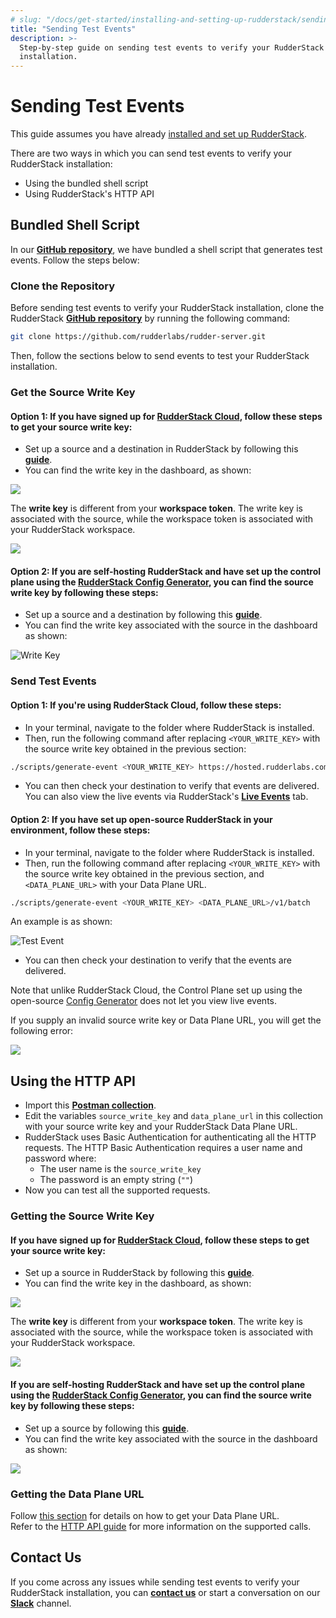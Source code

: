 ```yaml
---
# slug: "/docs/get-started/installing-and-setting-up-rudderstack/sending-test-events"
title: "Sending Test Events"
description: >-
  Step-by-step guide on sending test events to verify your RudderStack
  installation.
---
```


# Sending Test Events

<div class="infoBlock">
This guide assumes you have already <a href="/docs/get-started/installing-and-setting-up-rudderstack">installed and set up RudderStack</a>.

</div>

There are two ways in which you can send test events to verify your RudderStack installation:

- Using the bundled shell script
- Using RudderStack's HTTP API

## Bundled Shell Script

In our [**GitHub repository**](https://github.com/rudderlabs/rudder-server), we have bundled a shell script that generates test events. Follow the steps below:

### Clone the Repository

Before sending test events to verify your RudderStack installation, clone the RudderStack [**GitHub repository**](https://github.com/rudderlabs/rudder-server) by running the following command:

```bash
git clone https://github.com/rudderlabs/rudder-server.git
```

Then, follow the sections below to send events to test your RudderStack installation.

### Get the Source Write Key

#### **Option 1: If you have signed up for** [**RudderStack Cloud**](https://app.rudderstack.com/)**, follow these steps to get your source write key:**

- Set up a source and a destination in RudderStack by following this [**guide**](../../../connections/adding-source-and-destination-rudderstack/).
- You can find the write key in the dashboard, as shown:

![](../../../images/assets/screen-shot-2021-07-01-at-5.27.53-pm.png)

<!--<img src="../../../images/assets/screen-shot-2021-07-01-at-5.27.53-pm.png" />-->

<span class="imageTitle"></span>

<div class="warning">
The <strong>write key</strong> is different from your <strong>workspace token</strong>. The write key is associated with the source, while the workspace token is associated with your RudderStack workspace.

</div>

![](../../../images/assets/screen-shot-2021-07-01-at-5.29.03-pm.png)

#### **Option 2: If you are self-hosting RudderStack and have set up the control plane using the** [**RudderStack Config Generator**](../../config-generator/)**, you can find the source write key by following these steps:**

- Set up a source and a destination by following this [**guide**](../../../connections/adding-source-and-destination-rudderstack/).
- You can find the write key associated with the source in the dashboard as shown:

<!--![](../../../images/assets/writekey.jpg)-->

<img src="../../../images/assets/writekey.jpg" alt="Write Key" />

### Send Test Events

#### Option 1: If you're using RudderStack Cloud, follow these steps:

- In your terminal, navigate to the folder where RudderStack is installed.
- Then, run the following command after replacing `<YOUR_WRITE_KEY>` with the source write key obtained in the previous section:

```bash
./scripts/generate-event <YOUR_WRITE_KEY> https://hosted.rudderlabs.com/v1/batch
```

- You can then check your destination to verify that events are delivered. You can also view the live events via RudderStack's [**Live Events**](../../../user-guides/how-to-guides/live-destination-event-debugger/) tab.

#### Option 2: If you have set up open-source RudderStack in your environment, follow these steps:

- In your terminal, navigate to the folder where RudderStack is installed.
- Then, run the following command after replacing `<YOUR_WRITE_KEY>` with the source write key obtained in the previous section, and `<DATA_PLANE_URL>` with your Data Plane URL.

```bash
./scripts/generate-event <YOUR_WRITE_KEY> <DATA_PLANE_URL>/v1/batch
```

An example is as shown:

<!--![](../../../images/assets/test-event%20%281%29.jpg)-->

<img src="../../../images/assets/test-event (1).jpg" alt="Test Event" />

- You can then check your destination to verify that the events are delivered.

<div class="infoBlock">
Note that unlike RudderStack Cloud, the Control Plane set up using the open-source <a href="../../config-generator/">Config Generator</a> does not let you view live events.

</div>

If you supply an invalid source write key or Data Plane URL, you will get the following error:

![](../../../images/assets/error.jpg)

## Using the HTTP API

- Import this [**Postman collection**](https://www.getpostman.com/collections/480307c55ad2b9dd4e27). 
- Edit the variables `source_write_key` and `data_plane_url` in this collection with your source write key and your RudderStack Data Plane URL.
- RudderStack uses Basic Authentication for authenticating all the HTTP requests. The HTTP Basic Authentication requires a user name and password where:
  - The user name is the `source_write_key`
  - The password is an empty string \(`""`\)
- Now you can test all the supported requests.

### Getting the Source Write Key

#### **If you have signed up for** [**RudderStack Cloud**](https://app.rudderstack.com/)**, follow these steps to get your source write key:**

- Set up a source in RudderStack by following this [**guide**](../../../connections/adding-source-and-destination-rudderstack/).
- You can find the write key in the dashboard, as shown:

![](../../../images/assets/screen-shot-2021-07-01-at-5.27.53-pm.png)

<span class="imageTitle"></span>

<div class="warningBlock">
The <strong>write key</strong> is different from your <strong>workspace token</strong>. The write key is associated with the source, while the workspace token is associated with your RudderStack workspace.

</div>

![](../../../images/assets/screen-shot-2021-07-01-at-5.29.03-pm.png)

#### **If you are self-hosting RudderStack and have set up the control plane using the** [**RudderStack Config Generator**](../../config-generator/)**, you can find the source write key by following these steps:**

- Set up a source by following this [**guide**](../../../connections/adding-source-and-destination-rudderstack/).
- You can find the write key associated with the source in the dashboard as shown:

![](../../../images/assets/writekey.jpg)

### Getting the Data Plane URL

<div class="infoBlock">
Follow <a href="../../installing-and-setting-up-rudderstack/#what-is-a-data-plane-url-where-do-i-get-it">this section</a> for details on how to get your Data Plane URL.

</div>
<div class="successBlock">
Refer to the <a href="../../../rudderstack-api/http-api-specification/">HTTP API
guide</a> for more information on the supported calls.
</div>

## Contact Us

If you come across any issues while sending test events to verify your RudderStack installation, you can [**contact us**](mailto:%20docs@rudderstack.com) or start a conversation on our [**Slack**](https://rudderstack.com/join-rudderstack-slack-community) channel.
